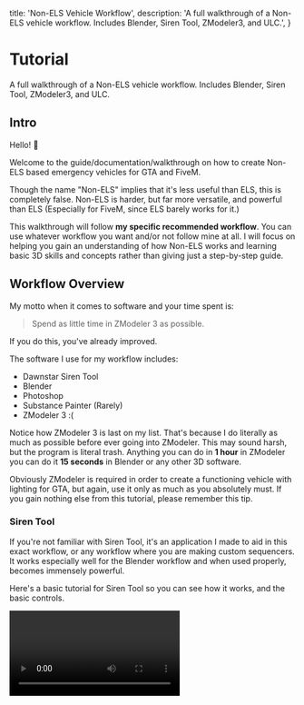 
  title: 'Non-ELS Vehicle Workflow',
  description: 'A full walkthrough of a Non-ELS vehicle workflow. Includes Blender, Siren Tool, ZModeler3, and ULC.',
}

# Tutorial
A full walkthrough of a Non-ELS vehicle workflow. Includes Blender, Siren Tool, ZModeler3, and ULC.
## Intro

Hello! 👋

Welcome to the guide/documentation/walkthrough on how to create Non-ELS based emergency vehicles for GTA and FiveM.&#x20;

Though the name "Non-ELS" implies that it's less useful than ELS, this is completely false. Non-ELS is harder, but far more versatile, and powerful than ELS (Especially for FiveM, since ELS barely works for it.)

This walkthrough will follow **my specific recommended workflow**. You can use whatever workflow you want and/or not follow mine at all. I will focus on helping you gain an understanding of how Non-ELS works and learning basic 3D skills and concepts rather than giving just a step-by-step guide.

## Workflow Overview

My motto when it comes to software and your time spent is:

> Spend as little time in ZModeler 3 as possible.

If you do this, you've already improved.

The software I use for my workflow includes:

* Dawnstar Siren Tool
* Blender
* Photoshop
* Substance Painter (Rarely)
* ZModeler 3 :(

Notice how ZModeler 3 is last on my list. That's because I do literally as much as possible before ever going into ZModeler. This may sound harsh, but the program is literal trash. Anything you can do in **1 hour** in ZModeler you can do it **15 seconds** in Blender or any other 3D software.

Obviously ZModeler is required in order to create a functioning vehicle with lighting for GTA, but again, use it only as much as you absolutely must. If you gain nothing else from this tutorial, please remember this tip.

### Siren Tool

If you're not familiar with Siren Tool, it's an application I made to aid in this exact workflow, or any workflow where you are making custom sequencers. It works especially well for the Blender workflow and when used properly, becomes immensely powerful.

Here's a basic tutorial for Siren Tool so you can see how it works, and the basic controls.

<Video url="https://www.youtube.com/watch?v=9o2ZMGoNrgM"/>

When Siren Tool becomes really powerful is when you are trying to use complex techniques like siren layering, and siren reusing.

**Reusing sirens** is easy without Siren Tool (ST), but with ST it's possible to make it much more useful, and intentional.

**Stacking sirens** without Siren Tool is doable, but difficult and impractical, but ST makes it easier and more useful.

I will cover these more in depth later (or in course)

### Blender

If you haven't heard of Blender, you may be living under a rock. It's an open-source 3D modeling software on its way to become the industry standard.

I cannot understate how useful and helpful Blender is for this process, if you are on the edge about learning it, do it. It's not as intimidating as it looks, 75% of the features in Blender you will not need for what you're doing for GTA and FiveM.

[Here's the link.](https://www.blender.org/features/)

Not only does Blender allow you to create your own custom assets, which makes everything both easier for you and look better in the end, but it can contribute to every step of the process except for the actual scaling and compounding of your Sirens.

Used in conjunction with Siren Tool you can make some extremely advanced patterns, make lighting stages with ease, position props and lights in seconds, unwrap and UV objects in minutes, and much more.

Not to mention, you can make some really sexy **renders** of your vehicles in Blender like this one...

![image](https://user-images.githubusercontent.com/48927090/204692465-e9ca58fe-3e82-4603-957a-42adf3f19215.png)

which will make you feel like this:

![](https://i.imgur.com/yGevBzN.gif)

You can use any other 3D software and accomplish all of the same things as Blender.

### Photoshop

Photoshop is used for editing images.

Nice.

This is useful for Non-ELS vehicles if you're making your own assets, making your own textures for someone else's assets, fixing textures that someone messed up, or making small adjustments to textures.

Example: Sometimes white textures are too blinding and lack contrast, so you can take the texture into Photoshop and mess with the levels so you can turn down the sun a bit.

Most devs make their white textures look like this:

![image](https://user-images.githubusercontent.com/48927090/204695733-c22a7135-2ac0-4c70-9287-6a7e4a273f7a.png)

In reality, this is the ideal value range for a white emissive:

![image](https://user-images.githubusercontent.com/48927090/204695774-8eb0c623-cead-4e15-bb1c-e9d94be019d6.png)

Photoshop is great for fixing "issues" like this.

Sometimes it's easier and better to just make your own textures, which Photoshop will allow you to do, and sometimes it's just for adjustments. It's pretty simple, but makes a big difference in your final result.

Also if you are skinning your cars yourself, this is a good tool for that.

[Here's the link if you're interested.](https://www.adobe.com/products/photoshop.html)

Pretty sure there's a discount for students on the full Adobe Suite.

### Substance Painter

Substance Painter is a 3D texture painting software. I almost never need to use this for GTA or FiveM.

Substance Painter would come into play if you were making your own assets. If you make your own assets, or you knew what Substance Painter was before this, you probably don't need any further explanation.

If you don't make your own assets you don't need to worry about this, and even if you do, it's only needed for more complex assets like full lightbars or interior parts. Most simple assets can be done using simple materials and UV mapping in Blender.

[Here's a preview!](https://youtu.be/RLRqUs0rSp8)

[Here's the link to purchase if you're interested.](https://www.adobe.com/products/substance3d-painter.html)

I think it's still free for students with a school email.

### ZModeler3

Zmod is vital piece of software for creating any type of vehicles within GTA. Some tips to help you while using zmodeler include:

* Save backups as often as possible,
* Ensure you have your autosave settings set to as soon as possible but not too often to affect your work flow,
* Make sure you have more than 1 autosave files generated, this reduces the possibility of autosave file corruption
* Tred slowely and carefully while using it to ensure you crash the software as little as possible,

There isn't a lot of video tutorials on zmod as its a very specific software to a few games (GTA / ETS / Watch Dogs / Emergency 4 / Mafia 2 & Sims 3). A good channel i've found is [13StewartC (A No Pixel Dev).](https://www.youtube.com/@13Stewartc) his videos include:

* [Learning the basics of zmod](https://www.youtube.com/watch?v=a6Rb9WEQz1g)
* [Importing / working with / creating custom vehicle animations,](https://www.youtube.com/watch?v=jxWz4wcYM0E\&t=257s)
* [Using VehFuncs to make car parts work,](https://www.youtube.com/watch?v=P1CX4\_iLAmI)
* [Fixing issues such as window tint on vehicles,](https://www.youtube.com/watch?v=jPzcflA0-mE)
* [Making mirrors look pretty good,](https://www.youtube.com/watch?v=aQuQftteH2o)
* [Creating animated UVs,](https://www.youtube.com/watch?v=5to7OEGBek4)
* [Creating LODs](https://www.youtube.com/watch?v=Awx6l\_gXRpo)
* [Converting vehicles from other games to GTA,](https://www.youtube.com/watch?v=uC4TTi5oINM)
* [How to use the attach tool,](https://www.youtube.com/watch?v=S2ODnOiWBvA)

He has a lot more videos on his channel and its worth a check out if you are looking to get into vehicle development for GTA.

Now that the basics of zmod has been covered, to create Non ELS vehicles it gets a tad more complicated and is where zmod comes in very handy. Here's a video on how to create Non-ELS vehicles that you can watch here:

<Video url="https://www.youtube.com/watch?v=1a9vSk89RL4"/>

## What is Actually Happening?

If the most important tip in this tutorial is to use ZModeler as little as possible, this is the second most important... Actually this is probably the most important. If you are only going to take one thing from this tutorial, forget the thing about ZModeler and remember this section.

Most of the tutorials you have seen by now on Youtube or elsewhere have probably spent a few seconds explaining **HOW** things work, and they definitely didn't explain **WHY** they work that way.

With just this small piece of fundamental 3D knowledge, everything will make much more sense. Don't be scared if things start to click over and over again while you read this.

When Sirens "flash" in GTA/FiveM, they're not actually "flashing". What they're actually doing is scaling up and scaling down really quickly.

Now you're probably saying:

> Woah! "Scaling" I've heard that before, that's what I do to the sirens in ZModeler!

![](https://t8521189.p.clickup-attachments.com/t8521189/5b3042ec-65f5-419f-a164-6809fcf958aa/giphy.gif)

Very good, your brain is on the right track.

Imagine this is your emissive mesh:

![image](https://user-images.githubusercontent.com/48927090/204694391-79d83f8b-2e10-474a-b6bf-57ad62931eac.png)

Let's make it look nicer so you don't have to imagine as hard,

This is your emissive mesh scaled at 1.0 (or 100%):

![image](https://user-images.githubusercontent.com/48927090/204694490-6d12779d-c3ad-4ec1-aab8-2754bb0c48c6.png)

This is your emissive mesh scaled to 0.1 (or 10%):

![image](https://user-images.githubusercontent.com/48927090/204694555-da1386b8-2d83-4f3d-90a0-ebdffc40f654.png)

This is what your mesh does in game when the pattern is running:

![](https://i.imgur.com/pjWJc6T.gif)

See that orange dot? That's called the **origin** of the object (the mesh (the emissive)).![](https://t8521189.p.clickup-attachments.com/t8521189/9cdd36af-e11a-46d8-bdb6-88077cc2a5b7/image.png)

Notice how when the mesh is scaled, it moves towards the origin.

This is why it's so important to not mess up the "axes"/"pivot" of your mesh in ZModeler after you have positioned your object. Otherwise your mesh will not scale to the proper location.

This is also why rotating your environment lighting and meshes is so complicated and fragile.

In ZModeler the origin is the axis, the red green and blue lines that look something like this.

![](https://t8521189.p.clickup-attachments.com/t8521189/1587f140-e61f-4bb6-a2a6-a79043511aa9/image.png)

So yeah, that's what is happening. **Remember this**.

## Steps

_Still a work in progress and will continue to be updated._

### 1. Get Assets

There many different locations to obtain assets. Some are very high quality and some may not be depending on the creator. Be sure to check the NightShift Studios discord for any released assets. Below are links to assets on various different sites that are free. This list will continue to be updated as new information is released.

| LCPDFR        | [https://www.lcpdfr.com/downloads/dev-resources/](https://www.lcpdfr.com/downloads/dev-resources/)                                           |
| ------------- | -------------------------------------------------------------------------------------------------------------------------------------------- |
| Modding Forum | [https://www.modding-forum.com/forums/board/47-development-resources/](https://www.modding-forum.com/forums/board/47-development-resources/) |

### 2. Make Assets

Couldn’t find the assets you wanted, at the quality you wanted in step 1? Or maybe you just prefer to make your own assets?

This is the time to use Blender or the 3D software if your choice to model your assets and texture them!

I mostly only use my own assets, and I only use Federal Signal lighting, so I don’t usually have to spend much time deciding what assets to use, but if you prefer to mix it up, you may want to visit step 3 below and then come back to step 2. Repeat as needed!

### 3. Plan Vehicle

In this step, spend some time looking at inspiration, and planning out how you want to layout your lights, what features your finished product will have, and what you want your pattern to be.

You may want to draw something simple out on paper or using software like Photoshop if you have a complex idea. Having something to refer back to when you’re confused later will definitely he helpful.

### 4. Make Pattern

There are several steps involved in making a pattern. Prior to the release of SirenTool, creating a siren was a painstaking process. You had to envision the pattern in your head and then attempt to apply that pattern to binary and complete it with many hours of trial and error. This section of the guide will help to create a pattern mostly using the SirenTool but will offer support for non-owning developers as well.

### 5. Create Emissive Meshes in Blender

Steps 5 and 6 are interchangeable!

It's best to have your lights cleaned up and with emissive meshes for each module before positioning them.

This is helpful when it's something you will have to rotate, as once a mesh is rotated it becomes a huge pain to then position emissive meshes later. Also if it's an ion or other light that you will be duplicating, it should be ready to be duplicated.

You can however position your lightbars where they need to be, just don't rotate them at all for now.

### 6. Position Lights in Blender

### 7. Export Assets to ZModeler3

### 8. Do ZModeler3 Things

### 9. Position Other Assets in Blender

### 10. Model Wiring and Other Details in Blender

### 11. Export Interior Assets and Details to ZModeler3

### 12. Meta Files

For more details about the content in each .meta files, you can view the other pages of this documents.

Direct links:

* [Carcols.meta](https://doc.clickup.com/p/h/841f5-49/fcc06adefbff139)
* [Carvariations.meta](https://doc.clickup.com/p/h/841f5-56/561f67429883b1c)
* [Vehicles.meta](https://doc.clickup.com/p/h/841f5-127/d4dca1dd6666ce6)
